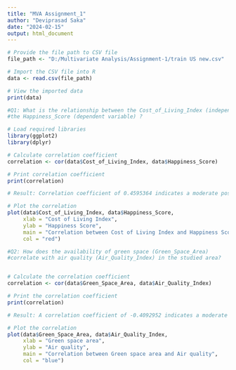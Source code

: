 ---
title: "MVA Assignment_1"
author: "Deviprasad Saka"
date: "2024-02-15"
output: html_document
---


```{r}
# Provide the file path to CSV file
file_path <- "D:/Multivariate Analysis/Assignment-1/train US new.csv"

# Import the CSV file into R
data <- read.csv(file_path)

# View the imported data
print(data)
```


```{r}
#Q1: What is the relationship between the Cost_of_Living_Index (independent variable) and
#the Happiness_Score (dependent variable) ?

# Load required libraries
library(ggplot2)
library(dplyr)

# Calculate correlation coefficient
correlation <- cor(data$Cost_of_Living_Index, data$Happiness_Score)

# Print correlation coefficient
print(correlation)
```
```{r}
# Result: Correlation coefficient of 0.4595364 indicates a moderate positive correlation between Cost_of_Living_Index and Happiness_Score, meaning they tend to move together in the same direction to a moderate degree.
```

```{r}
# Plot the correlation
plot(data$Cost_of_Living_Index, data$Happiness_Score,
     xlab = "Cost of Living Index",
     ylab = "Happiness Score",
     main = "Correlation between Cost of Living Index and Happiness Score",
     col = "red")
```

```{r}
#Q2: How does the availability of green space (Green_Space_Area) 
#correlate with air quality (Air_Quality_Index) in the studied area?


# Calculate the correlation coefficient
correlation <- cor(data$Green_Space_Area, data$Air_Quality_Index)

# Print the correlation coefficient
print(correlation)
```
```{r}
# Result: A correlation coefficient of -0.4092952 indicates a moderate negative correlation between Green_Space_Area and Air_Quality_Index.
```


```{r}
# Plot the correlation
plot(data$Green_Space_Area, data$Air_Quality_Index,
     xlab = "Green space area",
     ylab = "Air quality",
     main = "Correlation between Green space area and Air quality",
     col = "blue")
```

